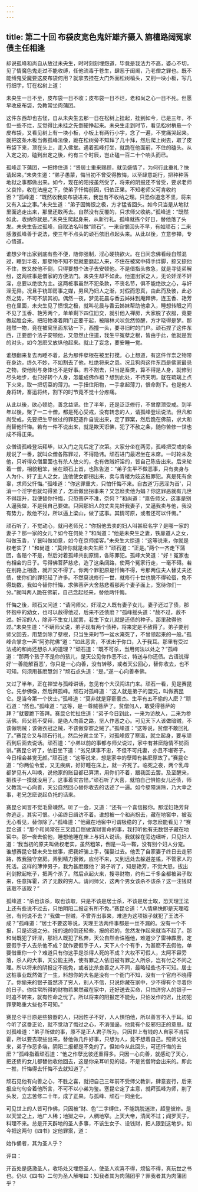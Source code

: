 ```yaml
---
---
---
```

title: 第二十回 布袋皮宽色鬼奸雄齐摄入 旃檀路阔冤家债主任相逢
---



却说孤峰和尚自从放过未央生，时时刻刻埋怨道，毕竟是我法力不高，婆心不切，见了情魔色鬼走过不能收缚，任他流毒于苍生，肆恶于闺阃，乃老僧之罪也。既不能缚鬼受魔要这皮布袋何用？就拿去挂在大门外面松树梢头，又削一块小板，写几行细字，钉在松树上道：

未央生一日不至，皮布袋一日不收；皮布袋一日不烂，老和尚之心一日不死。但愿早收皮布袋，免教常坐肉蒲团。

这件东西却也古怪，自从未央生去那一日在松树上挂起，挂到如今，已是三年，不但一些不烂，反觉得比未挂之先倒硬挣起来。未央生走到时节，看见松树梢悬一个皮布袋，又看见树上有一块小板，小板上有两行小字，念了一遍，不觉痛哭起来。就把这条木板当做孤峰法像，跪在松树旁不知拜了几十拜，然后爬上树去，取了皮布袋下来，顶在头上，走入佛堂。遇着孤峰打坐，就跪在他面前，不住的磕头。从入定之初，磕到出定之後，约有三个时辰，岂止磕一百二十个响头而已。

孤峰走下蒲团，一把搀住道：“贤居士重来赐顾，就见盛情了，为何行此重礼？快请起来。”未央生道：“弟子愚蒙，悔当初不曾受得教悔，以至肆意胡行，把种种落地狱之事都做出来。如今，现在的阳报虽然受了，将来的阴报还不曾受，要求老师父哀怜，收在法座之下，使弟子忏悔前因，归依正果。不知老师父可肯收约否？”孤峰道：“既然收我皮布袋进来，我岂有不收纳之理。只恐你道念不坚，将来又有入尘之事。”未央生道：“弟子因悔恨之极，方才猛省回头。如今只当是从地狱里面逃走出来，那里还敢再去。自然没有反覆的，只求师父收纳。”孤峰道：“既然如此，收纳你就是。”未央生爬起身来，从新行礼。孤峰就拣个好日，替他落了头发。未央生告过孤峰，自取法名叫做“顽石”。一来自恨回头不早，有如顽石；二来感激孤峰善于说法，使三年不点头的顽石依旧点起头来。从此以後，立意参禅，专心悟道。

谁想少年出家到底有些不便，随你强制，淫心硬挠欲火。在日间念佛看经自然混过，睡到半夜，那孽物不知不觉就要磨起人来，不住在被窝中碍手绊脚，捺又捺他不住，放又放他不倒，只得要想个法子去安顿他。不是借指头救急，就是寻徒弟解纷，这两桩事是僧家的方便法门。未央生却不如此，他道出家之人，无论奸淫不奸淫，总要以绝欲为主。这两桩事虽然不犯条款，不丧名节，俱不能绝欲之心，与奸淫无异。况且手铳即房事之媒，男风乃妇人之渐，对假而思真，由此而及彼，此必然之势，不可不禁其初。偶然一夜，梦见花晨与香云姊妹到庵拜佛，连玉香、艳芳也在里面，未央生见了愤恨之极，就叫花晨与香云姊妹帮助他拿入，睡想转眼之间不见了玉香、艳芳两个，单单剩下四位旧交，就引他入禅房，大家脱了衣服，竟要做起胜会来。把阳物凑着阴门正要干起，被隔林犬吠忽然惊醒，方才晓得是梦。那翘然一物，竟在被窝里面东钻一下，西撞一头，要寻旧时的门户。顽石捏了这件东西，正要想个法子安顿他，又忽然止住道，我生平冤孽之根，皆由于此，他就是我的对头，如今怎麽又放纵他起来。就止了妄念，要安睡一觉。

谁想翻来复去再睡不着，总为那件孽根在被里打搅。心上想道，有这件作祟之物带在身边，终久不妙，不如割去了他，杜绝将来之患。况且狗肉这件东西是佛家最忌之物，使他附与身体也不是好事。若不割去，只当是畜类，算不得是人身，就修到尽头地步，也只好转个人身，怎能成佛作祖？想到此处，不待天明，就在琉璃上点下火来，取一把切菜的薄刀。一手扭住阳物，一手拿起薄刀，恨命割下。也是他人身将转，畜运将终，割下的时节竟不觉十分疼痛。

从此以後，欲心顿绝，善念益坚。住了半年，还是泛泛修行，不曾摩顶受戒。到半年以後，聚了一二十僧，都是死心受戒，没有转念的人，请孤峰登坛说法。但凡和尚受戒，先要把生平做过的罪犯逐件自说出来，定了罪案，然后跪在佛前，求大和尚替他忏悔。若有一件不说出来，就是欺天诳佛，犯了不赦之条，随你苦修一世也成不得正果。

众僧请孤峰登坛拜毕，以入门之先后定了次第。大家分坐在两旁，孤峰把受戒的条规说了一番，就叫众僧各陈罪过，不得隐讳。顽石进门最迟坐在末席。一时轮未及他，只听得众僧里面也有杀人放火的，也有做贼奸淫的，皆自己陈告出来。后来轮着一僧，相貌粗笨，坐在顽石上首，也陈告道：“弟子生平不做恶事，只有卖身与人为仆、奸了主人之女，连他使女都拐出来，卖与青楼为妓这桩罪犯。真是死有余辜，求师父忏悔。”孤峰道：“你这罪重大，只怕忏悔不来。自古道‘万恶淫为首’，只消一个淫字也就勾得紧了，怎麽做出拐事来？又怎麽卖他为娼？你这罪恶就有几世不得超升，我便替你忏悔，只恐菩萨不准，奈何？”和尚道：“禀告师父，这事是别人逼我做，不是我自己要做。只因那妇人的丈夫先奸我妻子，又逼我卖与他，我没有势力，敌他不过，所以逼上梁山，做了这事。其情可原，或者还可以忏悔。”

顽石听了，不觉动心，就问老师兄：“你拐他去卖的妇人叫甚麽名字？是哪一家的妻子？那一家的女儿？如今在何处？”和尚道：“他是未央生之妻，铁扉道人之女，叫做玉香，丫鬟叫做如意，如今在京师接客。”未央生大惊道：“这等说来，你就是权老实了！”和尚道：“莫非你就是未央生麽？”顽石道：“正是。”两个一齐走下蒲团，各赔个不是，然后对着孤峰共剖原情，各陈罪犯。孤峰大笑道：“好！冤家也有相会的日子。亏得佛菩萨慈悲，造了这条阔路，使两个冤家行走，一毫不碍。若在别路上相逢，就开交不得了。你两个罪犯原是忏悔不得，亏那两位夫人替丈夫还债，使你们的罪犯轻了许多。不然莫说修行一世，就修行十世也脱不得轮徊，免不得劫数。我如今替你忏悔，求佛菩萨大舍慈悲看那两个妻子面上，宽待你们一分。”就叫两人跪在佛前，自己念起经来，替他两忏悔。

忏悔之後，顽石又问道：“请问师父，奸淫之人既有妻子女儿，妻子还过了债，那怀抱中的幼女，也可以赦得他过，后来不还债麽？”孤峰摇头道：“赦不过，赦不过。奸淫的人，除非不生女儿就罢，若生下女儿就是还债的种子。那里赦得他过。”未央生道：“不瞒师父说，弟子现有两个债种，将来定是不赦得了。弟子要别师父回去，用慧剑除了孽根，只当生来时节一盆水淹死了，不曾领起来的一般。”孤峰合掌念一声“阿弥陀佛”道：“如此恶言，不该出于你口，入于我耳。那里有受过法戒的和尚还想杀人的道理？”顽石道：“既不可杀，当用何法以处之？”孤峰道：“那两个孩子不是你的孩儿，是天公见你作恶不过，特送与你还债。古语说得好‘一善能解百恶’，你只是一心向善，没有转移，或者天公回心，替你收去，也不可知。何须用甚麽慧剑？”顽石点头道：“是。”遂一心向善奉佛。

又过了半年，正在禅堂与孤峰讲话，忽见有个大汉闯进门来。顽石一看，见是赛昆仑。先参佛像，然后拜孤峰。顽石对孤峰道：“这人就是弟子的盟兄，叫做赛昆仑。是当今第一个侠士。”孤峰道：“莫非就是穿窬豪杰、生平有五不偷的人麽？”顽石道：“然也。”孤峰道：“这等，是一尊贼菩萨了。贫僧何人，敢受得菩萨的拜？”就要跪下答拜。赛昆仑忙扯住道：“弟子今日到此，一来为访故人，二来为参活佛。师父若不受拜，是绝人向善之路，坚人作恶之心。可见天下人该做暗贼，不该做明贼；该做衣冠之贼，不该做穿窬之贼了。”孤峰道：“这等说，贫僧不敢回礼了。”赛昆仑又与顽石行礼，然后分宾主坐下，对孤峰叙了寒温，就立起身，要与顽石到后面去说话。顽石道：“小弟以前的事都与师父说过，家中有甚麽隐情不妨面讲。”赛昆仑听了，依旧坐下道：“劣兄谋事不忠，不但不可托妻，亦且不堪寄子。今日相会甚觉无颜。”顽石道：“这等说来，想是家中的孽障有甚麽原故了。”赛昆仑道：“你两位令爱，又无疾病，好好睡在床上，就一齐死了。临死之夜，两个乳母都梦见有人叫唤，说他家的账目都已算清，用你们不着，跟我回去罢。及至醒来，把孩子一摸就没用了。这事着实古怪。”顽石听了大喜，就怕自己惧怕女儿还债，师父教我一心向善，天公自然回心替你收去的话述了一遍。如今孽障消除，乃大幸之事，老兄怎麽说起负托的话来。

赛昆仑闻言不觉毛骨竦然。听了一会，又道：“还有一个喜信报你。那淫妇艳芳背你逃走，其实可恨。小弟终日缉访不着。谁想被一个和尚拐去，藏在地窖中，被我无心看见，替你除了。”孤峰道：“他藏在地窖中可谓极稳的了，你怎麽能看见？”赛昆仑道：“那个和尚常在三叉路口惯做谋财害命的事，我打听他有无数银子藏在地窖中。那一夜去偷他，睡想他睡在床上与妇人说话。我就躲在旁边细听，只见妇人道：‘我当初的原夫叫做权老实，虽然粗笨，倒是一马一鞍，没有别个妇人分宠。谁想赛昆仑替未央生做事，把我奸骗上手，强娶过去。他丢了自家妻子终日去走邪路，教我独守空房。弄到精力衰微，应付不来，又到远处去躲避差徭，不管家人的死活。这样的薄悻男子，我为甚麽跟他？’弟子听了，知是艳芳，不觉大怒，拔出利剑掀起帐子，把两个杀了。然后点起火来，搜寻财物，约有二千多金都被弟子取来，任意挥霍，济了无数的穷人。请问师父，这两个男女该杀不该杀？这一注钱财该取不该取？”

孤峰道：“杀也该杀，取也该取，只是不该是居士杀，不该是居士取，恐天理王法上还有些说不过去，只怕阴阳二报定有所不免。”赛昆仑道：“人情痛快即是天理昭张，有何说不去？”我做一世贼，不曾弄出事来，难道为这项银子就犯了王法不成？”孤峰道：“居士不要这等说，天理王法两件事都是一丝不漏的。没有一个不报，只是迟速之分。报的速的倒还轻些，报的迟的，忽然发作起来就当不起了。那和尚既犯了奸淫，那妇人既犯了私奔，天公自然会诛殛他，难道少了雷神霹雳，定要假手于人去杀他不成？就作要假手于人，天下人个个有手，为甚麽不去假他，单要借重你一个？难道只有你这手是杀得人死的不成？大权不可假人，太阿不容旁落，杀人的大事，天公能主持，使有罪之人依旧被有罪之人所杀，岂有付之不问之理。所以将来的阴报定不能免，或者比杀良善之人不同，最略轻些也不可知。居士这桩事业既然做了一生，料想你的大名是没有一个衙门不知，没有一个官府不晓得了。你偷来的银子虽然济了穷人，别人不信，只说你藏在家中，少不得有个寻着你的日子。你往常所得的财物若果然藏在家中，还好送去买命，只怕济穷人的银子一时追不转来，就有性命之忧了。所以将来的阳报定不能免，只怕发作的迟，比初犯罪孽略重大些也不可知。”

赛昆仑平日原是些狼器的人，只因性子不好，人人惧怕他，所以善言不入于耳。如今听了这番正论，就不觉动了悔过之心，不消强逼，他竟有个反邪归正的意思。就对孤峰道：“弟子所做的事，原不是正人君子所为。只因世上有钱的人自家不肯挥霍，所以要去取些出来，替他做几件好事，只想为人，竟不想着自己。照师父说来，弟子作恶多端，阴阳二报都是不免的了。但如今从此回头，可还忏悔的去麽？”孤峰指着顽石道：“他之作孽比彼还重得多。只因一心向善，就感动了天心，把还债的女儿都替他收他回去，这是你亲耳听见的话，不是贫僧附会出来的。即此一推，忏悔得去忏悔不去就知道了。”

顽石见他有向善之心，不胜之喜，就把自己三年前不受师父教训，肆意妄行，后来报应句句合着他所言，不可不以小弟为鉴。塞昆仑定了主意，就拜孤峰为师，削了头发，立志苦修二十年，成了正果。与孤峰、顽石一同坐化。

可见世上的人皆可作佛，只因被“财、色”二字缚住，不能跳脱迷津，超登彼岸。是以天堂之上，地广人稀；地狱之中，人稠地窄。上天大帝，清闻不过；阎罗天子，料理不来。总是开天辟地的圣人多事，不该生女子、设钱财，把人限到这地步。如今把这两句《四书》定他罪案，道：

始作俑者，其为圣人乎？

评曰：

开首处是感激圣人，收场处又埋怨圣人，使圣人欢喜不得，烦恼不得，真玩世之书也。仍以《四书》二句为圣人解嘲曰：知我者其为肉蒲团乎？罪我者其为肉蒲团乎？